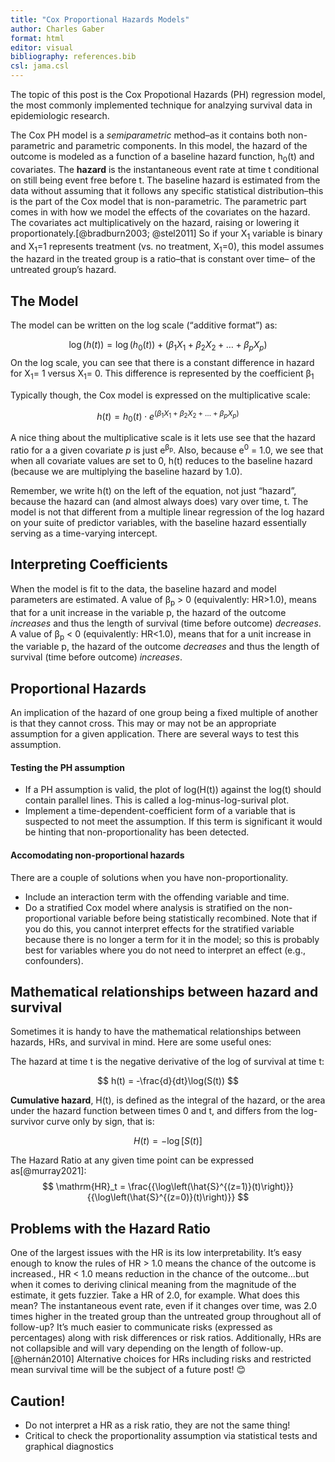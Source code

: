 ---
title: "Cox Proportional Hazards Models"
author: Charles Gaber
format: html
editor: visual
bibliography: references.bib
csl: jama.csl
---

The topic of this post is the Cox Propotional Hazards (PH) regression model, the most commonly implemented technique for analzying survival data in epidemiologic research.

The Cox PH model is a *semiparametric* method--as it contains both non-parametric and parametric components. In this model, the hazard of the outcome is modeled as a function of a baseline hazard function, h~0~(t) and covariates. The **hazard** is the instantaneous event rate at time t conditional on still being event free before t. The baseline hazard is estimated from the data without assuming that it follows any specific statistical distribution--this is the part of the Cox model that is non-parametric. The parametric part comes in with how we model the effects of the covariates on the hazard. The covariates act multiplicatively on the hazard, raising or lowering it proportionately.[@bradburn2003; @stel2011] So if your X~1~ variable is binary and X~1~=1 represents treatment (vs. no treatment, X~1~=0), this model assumes the hazard in the treated group is a ratio--that is constant over time-- of the untreated group's hazard.

## The Model

The model can be written on the log scale ("additive format") as:

$$
\log(h(t)) = \log(h_0(t)) + (\beta_1 X_1 + \beta_2 X_2 + \dots + \beta_p X_p)
$$ On the log scale, you can see that there is a constant difference in hazard for X~1~= 1 versus X~1~= 0. This difference is represented by the coefficient β~1~

Typically though, the Cox model is expressed on the multiplicative scale:

$$
h(t) = h_0(t) \cdot e^{(\beta_1 X_1 + \beta_2 X_2 + \dots + \beta_p X_p)}
$$

A nice thing about the multiplicative scale is it lets use see that the hazard ratio for a a given covariate *p* is just e^β~p~^. Also, because e^0^ = 1.0, we see that when all covariate values are set to 0, h(t) reduces to the baseline hazard (because we are multiplying the baseline hazard by 1.0).

Remember, we write h(t) on the left of the equation, not just "hazard", because the hazard can (and almost always does) vary over time, t. The model is not that different from a multiple linear regression of the log hazard on your suite of predictor variables, with the baseline hazard essentially serving as a time-varying intercept.

## Interpreting Coefficients

When the model is fit to the data, the baseline hazard and model parameters are estimated. A value of β~p~ \> 0 (equivalently: HR\>1.0), means that for a unit increase in the variable p, the hazard of the outcome *increases* and thus the length of survival (time before outcome) *decreases*. A value of β~p~ \< 0 (equivalently: HR\<1.0), means that for a unit increase in the variable p, the hazard of the outcome *decreases* and thus the length of survival (time before outcome) *increases*.

## Proportional Hazards

An implication of the hazard of one group being a fixed multiple of another is that they cannot cross. This may or may not be an appropriate assumption for a given application. There are several ways to test this assumption.

#### Testing the PH assumption

-   If a PH assumption is valid, the plot of log(H(t)) against the log(t) should contain parallel lines. This is called a log-minus-log-surival plot.
-   Implement a time-dependent-coefficient form of a variable that is suspected to not meet the assumption. If this term is significant it would be hinting that non-proportionality has been detected.

#### Accomodating non-proportional hazards

There are a couple of solutions when you have non-proportionality.

-   Include an interaction term with the offending variable and time.
-   Do a stratified Cox model where analysis is stratified on the non-proportional variable before being statistically recombined. Note that if you do this, you cannot interpret effects for the stratified variable because there is no longer a term for it in the model; so this is probably best for variables where you do not need to interpret an effect (e.g., confounders).

## Mathematical relationships between hazard and survival

Sometimes it is handy to have the mathematical relationships between hazards, HRs, and survival in mind. Here are some useful ones:

The hazard at time t is the negative derivative of the log of survival at time t:

$$
h(t) = -\frac{d}{dt}\log(S(t))
$$

**Cumulative hazard**, H(t), is defined as the integral of the hazard, or the area under the hazard function between times 0 and t, and differs from the log-survivor curve only by sign, that is:

$$
H(t) = -\log[S(t)]
$$

The Hazard Ratio at any given time point can be expressed as[@murray2021]: $$
  \mathrm{HR}_t = \frac{{\log\left(\hat{S}^{(z=1)}(t)\right)}}{{\log\left(\hat{S}^{(z=0)}(t)\right)}}
$$

## Problems with the Hazard Ratio

One of the largest issues with the HR is its low interpretability. It's easy enough to know the rules of HR \> 1.0 means the chance of the outcome is increased., HR \< 1.0 means reduction in the chance of the outcome...but when it comes to deriving clinical meaning from the magnitude of the estimate, it gets fuzzier. Take a HR of 2.0, for example. What does this mean? The instantaneous event rate, even if it changes over time, was 2.0 times higher in the treated group than the untreated group throughout all of follow-up? It's much easier to communicate risks (expressed as percentages) along with risk differences or risk ratios. Additionally, HRs are not collapsible and will vary depending on the length of follow-up.[@hernán2010] Alternative choices for HRs including risks and restricted mean survival time will be the subject of a future post! 😊

::: callout-important
## Caution!

-   Do not interpret a HR as a risk ratio, they are not the same thing!
-   Critical to check the proportionality assumption via statistical tests and graphical diagnostics
:::
